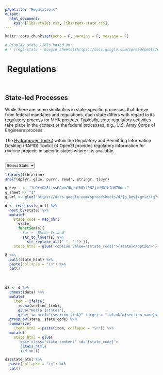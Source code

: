 ```yaml
---
pagetitle: "Regulations"
output:
  html_document:
    css: [libs/styles.css, libs/regs-state.css]
---
```


```r
knitr::opts_chunk$set(echo = F, warning = F, message = F)

# Display state links based on: 
# * [regs-state - Google Sheets](https://docs.google.com/spreadsheets/d/1LOrmOM8fLssEGnuC5KuoYhMYl0NZjtdMO1bJUMZ6doc/edit#gid=0)
```

<h1>
  <a href="./regs.html" style="text-decoration:none;">
  <i class="fa fa-arrow-circle-left" style="color:#0b56a6"></i>
  </a>&nbsp;Regulations
</h1>

<br>

## State-led Processes

While there are some similarities in state-specific processes that derive from federal mandates and regulations, each state differs with regard to its regulatory process for MHK projects.  Typically, state regulatory activities take place in the context of the federal processes, e.g., U.S. Army Corps of Engineers process. 
<br>
<br>
The <a href="https://openei.org/wiki/RAPID/Hydropower" target="_blank">Hydropower Toolkit</a> within the Regulatory and Permitting Information Desktop (RAPID) Toolkit of OpenEI provides regulatory information for riverine projects in specific states where it is available.
<br>
<br>

  <div class="diagram-container">
  <!-- state selection -->
  <div id="state-decision">
  <select class="custom-select" id="stateSelect">
  <option value="select-none" selected>Select State:</option>
  
```r
library(librarian)
shelf(dplyr, glue, purrr, readr, stringr, tidyr)

g_key   <- "1LOrmOM8fLssEGnuC5KuoYhMYl0NZjtdMO1bJUMZ6doc"
g_sheet <- "1"
g_url <- glue("https://docs.google.com/spreadsheets/d/{g_key}/gviz/tq?tqx=out:csv&sheet={g_sheet}")

d <- read_csv(g_url) %>% 
  nest_by(state) %>% 
  mutate(
    state_code = map_chr(
      state,
      function(s){
        # s = "Rhode Island"
        str_to_lower(s) %>% 
          str_replace_all(" ", "-") }),
    state_html = glue('<option value="{state_code}">{state}</option>'))

d %>% 
  pull(state_html) %>% 
  paste(collapse = "\n") %>% 
  cat()
```

  </select>
  </div>

  <!-- dynamic state selection -->
  <div id="state-selection">
  <div style="height:20px;"></div>
  <div class="state-content" id="select-none"></div>

```r
d2 <- d %>% 
  unnest(data) %>% 
  mutate(
    item = ifelse(
      is.na(section_link),
      glue("Hello {state}"),
      glue('<a href="{section_link}" target = "_blank">{section_name}</a><br>'))) %>% 
  group_by(state, state_code) %>% 
  summarize(
    items_html = paste(item, collapse = "\n")) %>% 
  mutate(
    state_html = glue(
      '<div class="state-content" id="{state_code}">
       {items_html}
       </div>'))

d2$state_html %>% 
  paste(collapse = "\n") %>% 
  cat()
```

  </div>
</div>


<script>

// add bootstrap table styles to pandoc tables
function bootstrapStylePandocTables() {
  $('tr.header').parent('thead').parent('table').addClass('table table-condensed');
}
$(document).ready(function () {
  bootstrapStylePandocTables();
});


</script>


<!-- get user option select -->
<script>
select = document.getElementById("stateSelect");
select.onchange = function() {
  var selected = document.getElementById("stateSelect");
  var index = selected.selectedIndex;
  var state = document.getElementsByTagName("option")[index].value;

  var x = document.getElementsByClassName("state-content");
  var i;
  for (i=0; i<x.length; i++) {
      x[i].style.display = "none";
  }

  var y = document.getElementById(state).id;
  var z = document.getElementById(y);
  z.style.display = "block";
}
</script>

